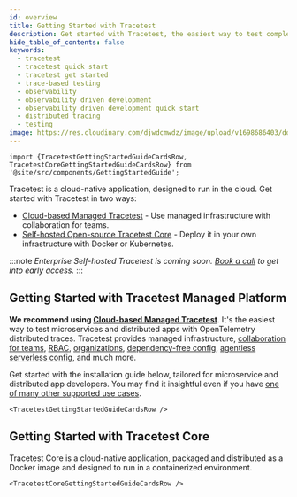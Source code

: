 ```yaml
---
id: overview
title: Getting Started with Tracetest
description: Get started with Tracetest, the easiest way to test complex microservice flows fast! Use OpenTelemetry distributed traces to find issues from front end to back end and anywhere in between!
hide_table_of_contents: false
keywords:
  - tracetest
  - tracetest quick start
  - tracetest get started
  - trace-based testing
  - observability
  - observability driven development
  - observability driven development quick start
  - distributed tracing
  - testing
image: https://res.cloudinary.com/djwdcmwdz/image/upload/v1698686403/docs/Blog_Thumbnail_14_rsvkmo.jpg
---
```


```mdx-code-block
import {TracetestGettingStartedGuideCardsRow, TracetestCoreGettingStartedGuideCardsRow} from '@site/src/components/GettingStartedGuide';
```

Tracetest is a cloud-native application, designed to run in the cloud. Get started with Tracetest in two ways:

- [Cloud-based Managed Tracetest](https://app.tracetest.io/) - Use managed infrastructure with collaboration for teams.
- [Self-hosted Open-source Tracetest Core](/core/getting-started/overview) - Deploy it in your own infrastructure with Docker or Kubernetes.

:::note
*Enterprise Self-hosted Tracetest is coming soon. [Book a call](https://dub.sh/tracetest-demo) to get into early access.*
:::

## Getting Started with Tracetest Managed Platform

**We recommend using [Cloud-based Managed Tracetest](https://app.tracetest.io/)**. It's the easiest way to test microservices and distributed apps with OpenTelemetry distributed traces. Tracetest provides managed infrastructure, [collaboration for teams](/concepts/environments), [RBAC](/concepts/roles-and-permissions), [organizations](/concepts/organizations), [dependency-free config](/concepts/agent), [agentless serverless config](/concepts/cloud-agent), and much more.

Get started with the installation guide below, tailored for microservice and distributed app developers. You may find it insightful even if you have [one of many other supported use cases](/examples-tutorials/recipes).

```mdx-code-block
<TracetestGettingStartedGuideCardsRow />
```

## Getting Started with Tracetest Core

Tracetest Core is a cloud-native application, packaged and distributed as a Docker image and designed to run in a containerized environment.

```mdx-code-block
<TracetestCoreGettingStartedGuideCardsRow />
```
